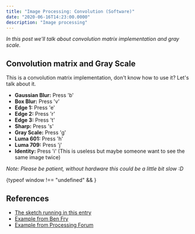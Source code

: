 ```yaml
---
title: "Image Processing: Convolution (Software)"
date: "2020-06-16T14:23:00.0000"
description: "Image processing"
---
```


_In this post we'll talk about convolution matrix implementation and gray scale._


## Convolution matrix and Gray Scale

This is a convolution matrix implementation, don't know how to use it? Let's talk about it.

- __Gaussian Blur:__ Press 'b'
- __Box Blur:__ Press 'v'
- __Edge 1:__ Press 'e'
- __Edge 2:__ Press 'r'
- __Edge 3:__ Press 't'
- __Sharp:__ Press 's'
- __Gray Scale:__ Press 'g'
- __Luma 601:__ Press 'h'
- __Luma 709:__ Press 'j'
- __Identity:__ Press 'i' (This is useless but maybe someone want to see the same image twice)

_Note: Please be patient, without hardware this could be a little bit slow :D_

<div>{typeof window !== "undefined" && <ImageShaderSketch />}</div>

## References

- [The sketch running in this entry](https://idmnyu.github.io/p5.js-image/Filters/index.html#bw)
- [Example from Ben Fry](https://github.com/processing/processing-video/blob/master/examples/Capture/AsciiVideo/AsciiVideo.pde)
- [Example from Processing Forum](https://forum.processing.org/two/discussion/6830/interpret-image-as-ascii-text)
